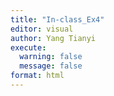 ```yaml
---
title: "In-class_Ex4"
editor: visual
author: Yang Tianyi
execute: 
  warning: false
  message: false
format: html
---
```

